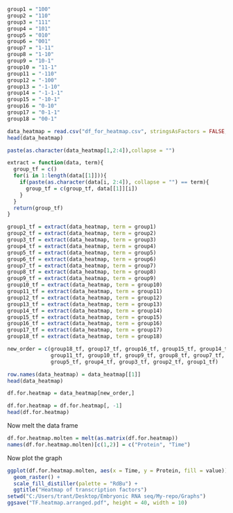 ```r
group1 = "100"
group2 = "110"
group3 = "111"
group4 = "101"
group5 = "010"
group6 = "001"
group7 = "1-11"
group8 = "1-10"
group9 = "10-1"
group10 = "11-1"
group11 = "-110"
group12 = "-100"
group13 = "-1-10"
group14 = "-1-1-1"
group15 = "-10-1"
group16 = "0-10"
group17 = "0-1-1"
group18 = "00-1"
```


```r
data_heatmap = read.csv("df_for_heatmap.csv", stringsAsFactors = FALSE, row.names = 1)
head(data_heatmap)
```

```r

paste(as.character(data_heatmap[1,2:4]),collapse = "")
```
```r
extract = function(data, term){
  group_tf = c()
  for(i in 1:length(data[[1]])){
    if(paste(as.character(data[i, 2:4]), collapse = "") == term){
      group_tf = c(group_tf, data[[1]][i])
    }
  }
  return(group_tf)
}
```

```r
group1_tf = extract(data_heatmap, term = group1)
group2_tf = extract(data_heatmap, term = group2)
group3_tf = extract(data_heatmap, term = group3)
group4_tf = extract(data_heatmap, term = group4)
group5_tf = extract(data_heatmap, term = group5)
group6_tf = extract(data_heatmap, term = group6)
group7_tf = extract(data_heatmap, term = group7)
group8_tf = extract(data_heatmap, term = group8)
group9_tf = extract(data_heatmap, term = group9)
group10_tf = extract(data_heatmap, term = group10)
group11_tf = extract(data_heatmap, term = group11)
group12_tf = extract(data_heatmap, term = group12)
group13_tf = extract(data_heatmap, term = group13)
group14_tf = extract(data_heatmap, term = group14)
group15_tf = extract(data_heatmap, term = group15)
group16_tf = extract(data_heatmap, term = group16)
group17_tf = extract(data_heatmap, term = group17)
group18_tf = extract(data_heatmap, term = group18)

```

```r
new_order = c(group18_tf, group17_tf, group16_tf, group15_tf, group14_tf, group13_tf, group12_tf,
              group11_tf, group10_tf, group9_tf, group8_tf, group7_tf, group6_tf,
              group5_tf, group4_tf, group3_tf, group2_tf, group1_tf)
```


```r
row.names(data_heatmap) = data_heatmap[[1]]
head(data_heatmap)
```

```r
df.for.heatmap = data_heatmap[new_order,]

df.for.heatmap = df.for.heatmap[, -1]
head(df.for.heatmap)
```

Now melt the data frame
```r
df.for.heatmap.molten = melt(as.matrix(df.for.heatmap))
names(df.for.heatmap.molten)[c(1,2)] = c("Protein", "Time")
```

Now plot the graph
```r
ggplot(df.for.heatmap.molten, aes(x = Time, y = Protein, fill = value)) +
  geom_raster() +
  scale_fill_distiller(palette = "RdBu") +
  ggtitle("Heatmap of transcription factors")
setwd("C:/Users/trant/Desktop/Embryonic RNA seq/My-repo/Graphs")
ggsave("TF.heatmap.arranged.pdf", height = 40, width = 10)
```
